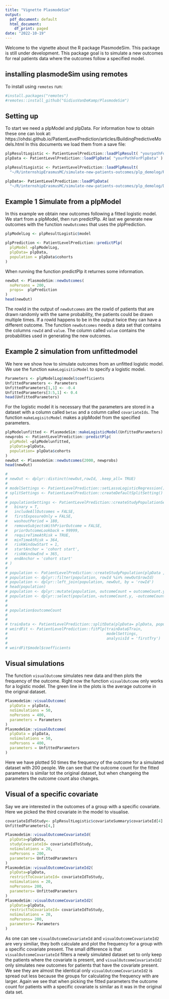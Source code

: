 ```yaml
---
title: "Vignette PlasmodeSim"
output:
  pdf_document: default
  html_document:
    df_print: paged
date: "2022-10-19"
---
```

Welcome to the vignette about the R package PlasmodeSim. This package is still under development.
This package goal is to simulate a new outcomes for real patients data where the outcomes follow a specified model.

## installing plasmodeSim using remotes
To install using `remotes` run:
```r
#install.packages("remotes")
#remotes::install_github("GidiusVanDeKamp/PlasmodeSim")
```

## Setting up
To start we need a plpModel and plpData. For information how to obtain these one can look at: https://ohdsi.github.io/PatientLevelPrediction/articles/BuildingPredictiveModels.html 
In this documents we load them from a save file:

````r
plpResultLogistic <- PatientLevelPrediction::loadPlpResult( "yourpathForPlpResult")
plpData <- PatientLevelPrediction::loadPlpData( "yourPathForPlpData" )

````
````r

plpResultLogistic <- PatientLevelPrediction::loadPlpResult(
  "~/R/internshipErasmusMC/simulate-new-patients-outcomes/plp_demolog/Result")

plpData<- PatientLevelPrediction::loadPlpData(
  "~/R/internshipErasmusMC/simulate-new-patients-outcomes/plp_demolog/Data" )
````

## Example 1 Simulate from a plpModel

In this example we obtain new outcomes following a fitted logistic model. We start from a plpModel, then run predictPlp. At last we generate new outcomes with the function `newOutcomes` that uses the plpPrediction.
````r
plpModelLog <- plpResultLogistic$model

plpPrediction <- PatientLevelPrediction::predictPlp(
  plpModel =plpModelLog,
  plpData= plpData,
  population = plpData$cohorts
)

```` 
When running the function predictPlp it returnes some information. 

````r
newOut <- PlasmodeSim::newOutcomes(
  noPersons = 200,
  props=  plpPrediction
)
head(newOut)

````
The rowId in the output of `newOutcomes` are the rowId of patients that are drawn randomly with the same probability, the patients could be drawn multiple times. If a rowId happens to be in the output twice they can have a different outcome. The function `newOutcomes` needs a data set that contains the columns `rowId` and `value`. The column called `value` contains the probabilities used in generating the new outcomes.

## Example 2 simulation from unfittedmodel

We here we show how to simulate outcomes from an unfitted logistic model. We use the function `makeLogisiticModel` to specify a logistic model.  

````R
Parameters <- plpModelLog$model$coefficients
UnfittedParameters <- Parameters
UnfittedParameters[1,1] <- -0.4
UnfittedParameters[3:5,1] <- 0.4
head(UnfittedParameters)
````
For the logistic model it is necessary that the parameters are stored in a dataset with a column called `betas` and a column called `covariateIds`. The function `makeLogisitcModel` makes a plpModel from the specified parameters.

````r
plpModelunfitted <- PlasmodeSim::makeLogisticModel(UnfittedParameters)
newprobs <- PatientLevelPrediction::predictPlp(
  plpModel =plpModelunfitted,
  plpData=plpData,
  population= plpData$cohorts
)
newOut <- PlasmodeSim::newOutcomes(2000, newprobs)
head(newOut)

# 
# newOut <- dplyr::distinct(newOut,rowId, .keep_all= TRUE)
# 
# modelSettings <- PatientLevelPrediction::setLassoLogisticRegression()
# splitSettings <- PatientLevelPrediction::createDefaultSplitSetting()
# 
# populationSettings <- PatientLevelPrediction::createStudyPopulationSettings(
#   binary = T,
#   includeAllOutcomes = FALSE,
#   firstExposureOnly = FALSE,
#   washoutPeriod = 180,
#   removeSubjectsWithPriorOutcome = FALSE,
#   priorOutcomeLookback = 99999,
#   requireTimeAtRisk = TRUE,
#   minTimeAtRisk = 364,
#   riskWindowStart = 1,
#   startAnchor = 'cohort start',
#   riskWindowEnd = 365,
#   endAnchor = 'cohort start'
# )
# 
# population <- PatientLevelPrediction::createStudyPopulation(plpData , 3, populationSettings)
# population <- dplyr::filter(population, rowId %in% newOut$rowId)
# population <- dplyr::left_join(population, newOut, by = 'rowId') 
# head(population)
# population <- dplyr::mutate(population, outcomeCount = outcomeCount.y)
# population <- dplyr::select(population,-outcomeCount.y, -outcomeCount.x)
# 
# 
# population$outcomeCount 
# 
#   
# trainData <- PatientLevelPrediction::splitData(plpData= plpData, population = population, splitSettings)
# weirdFit <- PatientLevelPrediction::fitPlp(trainData$Train,
#                                            modelSettings,
#                                            analysisId = 'firstTry')
# 
# weirdFit$model$coefficients

````

## Visual simulations

The function `visualOutcome` simulates new data and then plots the frequency of the outcome.
Right now the function `visualOutcome` only works for a logistic model. The green line in the plots is the average outcome in the original dataset. 
````r
PlasmodeSim::visualOutcome(
  plpData = plpData,
  noSimulations = 50, 
  noPersons = 400,
  parameters = Parameters
)
PlasmodeSim::visualOutcome(
  plpData = plpData,
  noSimulations = 50,
  noPersons = 400,
  parameters = UnfittedParameters
)
````

Here we have plotted 50 times the frequency of the outcome for a simulated dataset with 200 people. We can see that the outcome count for the fitted parameters is similar tot the original dataset, but when changeing the parameters the outcome count also changes. 

## Visual of a specific covariate
Say we are interested in the outcomes of a group with a specific covariate. Here we picked the third covariate in the model to visualise. 

````r

covariateIdToStudy<- plpResultLogistic$covariateSummary$covariateId[4]
UnfittedParameters[4,]

PlasmodeSim::visualOutcomeCovariateId(
  plpData=plpData, 
  studyCovariateId= covariateIdToStudy, 
  noSimulations = 20,
  noPersons = 200, 
  parameters= UnfittedParameters
)
PlasmodeSim::visualOutcomeCovariateId2(
  plpData=plpData,
  restrictToCovariateId= covariateIdToStudy,
  noSimulations = 20,
  noPersons= 200,
  parameters= UnfittedParameters 
)
PlasmodeSim::visualOutcomeCovariateId2(
  plpData=plpData,
  restrictToCovariateId= covariateIdToStudy,
  noSimulations = 20,
  noPersons= 200,
  parameters= Parameters 
)

````

As one can see `visualOutcomeCovariateId` and `visualOutcomeCovariateId2` are very similiar, they both calculate and plot the frequency for a group with a specific covariate present. The small difference is that `visualOutcomeCovariateId` filters a newly simulated dataset set to only keep the patients where the covariate is present, and `visualOutcomeCovariateId2` only simulates new outcomes for patients that have the covariate present. 
We see they are almost the identical only `visualOutcomeCovariateId2` is spread out less because the groups for calculating the frequency with are larger. 
Again we see that when picking the fitted parameters the outcome count for patients with a specific covariate is similar as it was in the original data set.
